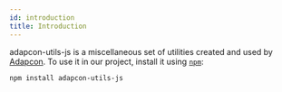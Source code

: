 ```yaml
---
id: introduction
title: Introduction
---
```


adapcon-utils-js is a miscellaneous set of utilities created
and used by [Adapcon](https://adapcon.com.br). To use it in
our project, install it using [`npm`](https://npmjs.com):

```shell
npm install adapcon-utils-js
```

